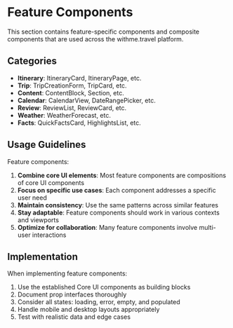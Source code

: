 
<Meta title="Features/Index" />

# Feature Components

This section contains feature-specific components and composite components that are used across the withme.travel platform.

## Categories

- **Itinerary**: ItineraryCard, ItineraryPage, etc.
- **Trip**: TripCreationForm, TripCard, etc.
- **Content**: ContentBlock, Section, etc.
- **Calendar**: CalendarView, DateRangePicker, etc.
- **Review**: ReviewList, ReviewCard, etc.
- **Weather**: WeatherForecast, etc.
- **Facts**: QuickFactsCard, HighlightsList, etc.

## Usage Guidelines

Feature components:

1. **Combine core UI elements**: Most feature components are compositions of core UI components
2. **Focus on specific use cases**: Each component addresses a specific user need
3. **Maintain consistency**: Use the same patterns across similar features
4. **Stay adaptable**: Feature components should work in various contexts and viewports
5. **Optimize for collaboration**: Many feature components involve multi-user interactions

## Implementation

When implementing feature components:

1. Use the established Core UI components as building blocks
2. Document prop interfaces thoroughly
3. Consider all states: loading, error, empty, and populated
4. Handle mobile and desktop layouts appropriately
5. Test with realistic data and edge cases
